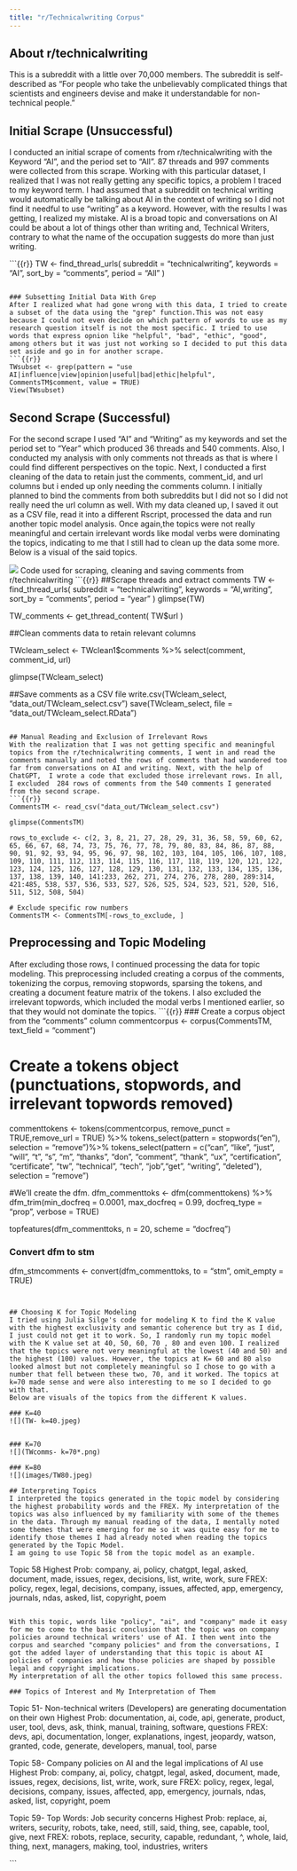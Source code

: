 ```yaml
---
title: "r/Technicalwriting Corpus"
---
```


## About r/technicalwriting

This is a subreddit with a little over 70,000 members. The subreddit is self-described as “For people who take the unbelievably complicated things that scientists and engineers devise and make it understandable for non-technical people.”

## Initial Scrape (Unsuccessful)

I conducted an initial scrape of coments from r/technicalwriting with the Keyword "AI", and the period set to "All".  87 threads and 997 comments were collected from this scrape. Working with this particular dataset, I realized that I was not really getting any specific topics, a problem I traced to my keyword term. I had assumed that a subreddit on technical writing would automatically  be talking about AI in the context of writing so I did not find it needful to use "writing" as a keyword. However, with the results I was getting, I realized my mistake. AI is a broad topic and conversations on AI could be about a lot of things other than writing and, Technical Writers, contrary to what the name of the occupation suggests do more than just writing.

```{{r}}
TW <- find_thread_urls(
  subreddit = "technicalwriting",
  keywords = "AI",
  sort_by = "comments",
  period = "All"
)

```

### Subsetting Initial Data With Grep
After I realized what had gone wrong with this data, I tried to create a subset of the data using the "grep" function.This was not easy because I could not even decide on which pattern of words to use as my research question itself is not the most specific. I tried to use words that express opnion like "helpful", "bad", "ethic", "good", among others but it was just not working so I decided to put this data set aside and go in for another scrape. 
```{{r}}
TWsubset <- grep(pattern = "use AI|influence|view|opinion|useful|bad|ethic|helpful", CommentsTM$comment, value = TRUE)
View(TWsubset)
```

## Second Scrape (Successful)

For the second scrape I used "AI" and "Writing" as my keywords and set the period set to "Year" which produced 36 threads and 540 comments. Also, I conducted my analysis with only comments not threads as that is where I could find different perspectives on the topic. Next, I conducted a first cleaning of the data to retain just the comments, comment_id, and url columns but i ended up only needing the comments column. I initially planned to bind the comments from both subreddits but I did not so I did not really need the url column as well. With my data cleaned up, I saved it out as a CSV file, read it into a different Rscript, processed the data and run another topic model analysis. Once again,the topics were not really meaningful and certain irrelevant words like modal verbs were dominating the topics, indicating to me that I still had to clean up the data some more. Below is a visual of the said topics.

![](techwrit 540.png)
Code used for scraping, cleaning and saving comments from r/technicalwriting
```{{r}}
##Scrape threads and extract comments
TW <- find_thread_urls(
  subreddit = "technicalwriting",
  keywords = "AI,writing",
  sort_by = "comments",
  period = "year"
)
glimpse(TW)

TW_comments <- get_thread_content(
  TW$url
)

##Clean comments data to retain relevant columns

TWcleam_select <- TWclean1$comments %>%
  select(comment, comment_id, url)

glimpse(TWcleam_select)

##Save comments as a CSV file
write.csv(TWcleam_select, "data_out/TWcleam_select.csv")
save(TWcleam_select, file = "data_out/TWcleam_select.RData")


```

## Manual Reading and Exclusion of Irrelevant Rows
With the realization that I was not getting specific and meaningful topics from the r/technicalwriting comments, I went in and read the comments manually and noted the rows of comments that had wandered too far from conversations on AI and writing. Next, with the help of ChatGPT,  I wrote a code that excluded those irrelevant rows. In all, I excluded  284 rows of comments from the 540 comments I generated from the second scrape. 
```{{r}}
CommentsTM <- read_csv("data_out/TWcleam_select.csv")

glimpse(CommentsTM)

rows_to_exclude <- c(2, 3, 8, 21, 27, 28, 29, 31, 36, 58, 59, 60, 62, 65, 66, 67, 68, 74, 73, 75, 76, 77, 78, 79, 80, 83, 84, 86, 87, 88, 90, 91, 92, 93, 94, 95, 96, 97, 98, 102, 103, 104, 105, 106, 107, 108, 109, 110, 111, 112, 113, 114, 115, 116, 117, 118, 119, 120, 121, 122, 123, 124, 125, 126, 127, 128, 129, 130, 131, 132, 133, 134, 135, 136, 137, 138, 139, 140, 141:233, 262, 271, 274, 276, 278, 280, 289:314, 421:485, 538, 537, 536, 533, 527, 526, 525, 524, 523, 521, 520, 516, 511, 512, 508, 504)  

# Exclude specific row numbers
CommentsTM <- CommentsTM[-rows_to_exclude, ]
```

## Preprocessing and Topic Modeling
After excluding those rows, I continued processing the data for topic modeling. This preprocessing included creating a corpus of the comments, tokenizing the corpus, removing stopwords, sparsing the tokens, and creating a document feature matrix of the tokens. I also excluded the irrelevant topwords, which included the modal verbs I mentioned earlier, so that they would not dominate the topics. 
```{{r}}
### Create a corpus object from the "comments" column
commentcorpus <- corpus(CommentsTM, text_field = "comment")

# Create a tokens object (punctuations, stopwords, and irrelevant topwords removed)

commenttokens <- tokens(commentcorpus, remove_punct = TRUE,remove_url = TRUE) %>%
  tokens_select(pattern = stopwords("en"), selection = "remove")%>%
  tokens_select(pattern = c("can", "like", "just", "will", "t", "s", "m", "thanks", "don", "comment", "thank", "ux", "certification", "certificate", "tw", "technical", "tech", "job","get", "writing", "deleted"), selection = "remove")


#We'll create the dfm.
dfm_commenttoks <- dfm(commenttokens) %>% 
  dfm_trim(min_docfreq = 0.0001,
           max_docfreq = 0.99, docfreq_type = "prop",
           verbose = TRUE)

topfeatures(dfm_commenttoks, n = 20, scheme = "docfreq")


### Convert dfm to stm
dfm_stmcomments <- convert(dfm_commenttoks, to = "stm", omit_empty = TRUE)

```


## Choosing K for Topic Modeling
I tried using Julia Silge's code for modeling K to find the K value with the highest exclusivity and semantic coherence but try as I did, I just could not get it to work. So, I randomly run my topic model with the K value set at 40, 50, 60, 70 , 80 and even 100. I realized that the topics were not very meaningful at the lowest (40 and 50) and the highest (100) values. However, the topics at K= 60 and 80 also looked almost but not completely meaningful so I chose to go with a number that fell between these two, 70, and it worked. The topics at k=70 made sense and were also interesting to me so I decided to go with that.
Below are visuals of the topics from the different K values. 

### K=40
![](TW- k=40.jpeg)


### K=70
![](TWcomms- k=70*.png)

### K=80
![](images/TW80.jpeg)

## Interpreting Topics
I interpreted the topics generated in the topic model by considering the highest probability words and the FREX. My interpretation of the topics was also influenced by my familiarity with some of the themes in the data. Through my manual reading of the data, I mentally noted some themes that were emerging for me so it was quite easy for me to identify those themes I had already noted when reading the topics generated by the Topic Model. 
I am going to use Topic 58 from the topic model as an example.

```
Topic 58 
 	 Highest Prob: company, ai, policy, chatgpt, legal, asked, document, made, issues, regex, decisions, list, write, work, sure 
 	 FREX: policy, regex, legal, decisions, company, issues, affected, app, emergency, journals, ndas, asked, list, copyright, poem 

```

With this topic, words like "policy", "ai", and "company" made it easy for me to come to the basic conclusion that the topic was on company policies around technical writers' use of AI. I then went into the corpus and searched "company policies" and from the conversations, I got the added layer of understanding that this topic is about AI policies of companies and how those policies are shaped by possible legal and copyright implications. 
My interpretation of all the other topics followed this same process. 

### Topics of Interest and My Interpretation of Them
```
Topic 51- Non-technical writers (Developers) are generating documentation on their own
 	 Highest Prob: documentation, ai, code, api, generate, product, user, tool, devs, ask, think, manual, training, software, questions 
 	 FREX: devs, api, documentation, longer, explanations, ingest, jeopardy, watson, granted, code, generate, developers, manual, tool, parse 

Topic 58- Company policies on AI and the legal implications of AI use
 	 Highest Prob: company, ai, policy, chatgpt, legal, asked, document, made, issues, regex, decisions, list, write, work, sure 
 	 FREX: policy, regex, legal, decisions, company, issues, affected, app, emergency, journals, ndas, asked, list, copyright, poem 

Topic 59- Top Words: Job security concerns
 	 Highest Prob: replace, ai, writers, security, robots, take, need, still, said, thing, see, capable, tool, give, next 
 	 FREX: robots, replace, security, capable, redundant, ^, whole, laid, thing, next, managers, making, tool, industries, writers 

```
